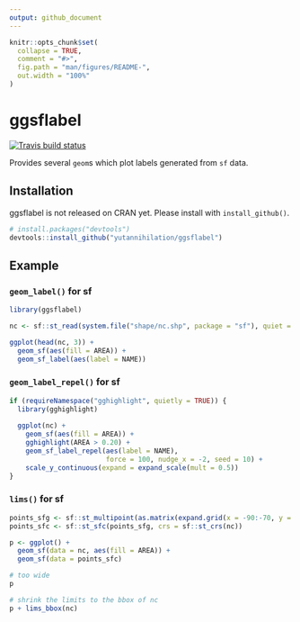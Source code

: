 ```yaml
---
output: github_document
---
```


<!-- README.md is generated from README.Rmd. Please edit that file -->

```r
knitr::opts_chunk$set(
  collapse = TRUE,
  comment = "#>",
  fig.path = "man/figures/README-",
  out.width = "100%"
)
```
# ggsflabel

[![Travis build status](https://travis-ci.org/yutannihilation/ggsflabel.svg?branch=master)](https://travis-ci.org/yutannihilation/ggsflabel)

Provides several `geom`s which plot labels generated from `sf` data.

## Installation

ggsflabel is not released on CRAN yet. Please install with `install_github()`.

``` r
# install.packages("devtools")
devtools::install_github("yutannihilation/ggsflabel")
```


## Example

### `geom_label()` for sf

```r
library(ggsflabel)

nc <- sf::st_read(system.file("shape/nc.shp", package = "sf"), quiet = TRUE)

ggplot(head(nc, 3)) +
  geom_sf(aes(fill = AREA)) +
  geom_sf_label(aes(label = NAME))
```

### `geom_label_repel()` for sf

```r
if (requireNamespace("gghighlight", quietly = TRUE)) {
  library(gghighlight)
  
  ggplot(nc) +
    geom_sf(aes(fill = AREA)) +
    gghighlight(AREA > 0.20) +
    geom_sf_label_repel(aes(label = NAME),
                        force = 100, nudge_x = -2, seed = 10) +
    scale_y_continuous(expand = expand_scale(mult = 0.5))
}
```

### `lims()` for sf

```r
points_sfg <- sf::st_multipoint(as.matrix(expand.grid(x = -90:-70, y = 30:40)))
points_sfc <- sf::st_sfc(points_sfg, crs = sf::st_crs(nc))

p <- ggplot() +
  geom_sf(data = nc, aes(fill = AREA)) +
  geom_sf(data = points_sfc)

# too wide
p

# shrink the limits to the bbox of nc
p + lims_bbox(nc)
```
